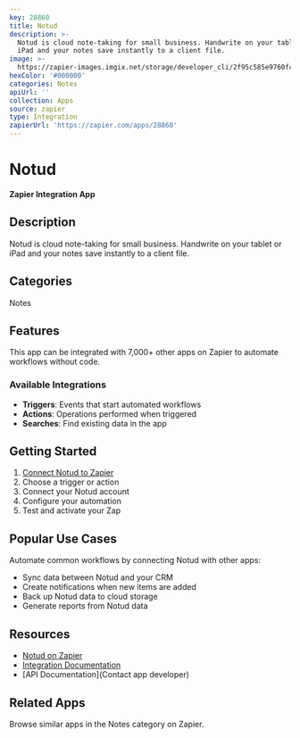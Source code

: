 ```yaml
---
key: 28860
title: Notud
description: >-
  Notud is cloud note-taking for small business. Handwrite on your tablet or
  iPad and your notes save instantly to a client file.
image: >-
  https://zapier-images.imgix.net/storage/developer_cli/2f95c585e9760fc844b757943cd4ffaf.png?auto=format%2Ccompress&ixlib=python-3.0.0&q=50
hexColor: '#000000'
categories: Notes
apiUrl: ''
collection: Apps
source: zapier
type: Integration
zapierUrl: 'https://zapier.com/apps/28860'
---
```

# Notud

**Zapier Integration App**

## Description

Notud is cloud note-taking for small business. Handwrite on your tablet or iPad and your notes save instantly to a client file.

## Categories

Notes

## Features

This app can be integrated with 7,000+ other apps on Zapier to automate workflows without code.

### Available Integrations

- **Triggers**: Events that start automated workflows
- **Actions**: Operations performed when triggered
- **Searches**: Find existing data in the app

## Getting Started

1. [Connect Notud to Zapier](https://zapier.com/apps/28860)
2. Choose a trigger or action
3. Connect your Notud account
4. Configure your automation
5. Test and activate your Zap

## Popular Use Cases

Automate common workflows by connecting Notud with other apps:

- Sync data between Notud and your CRM
- Create notifications when new items are added
- Back up Notud data to cloud storage
- Generate reports from Notud data

## Resources

- [Notud on Zapier](https://zapier.com/apps/28860)
- [Integration Documentation](https://zapier.com/apps/28860/integrations)
- [API Documentation](Contact app developer)

## Related Apps

Browse similar apps in the Notes category on Zapier.
